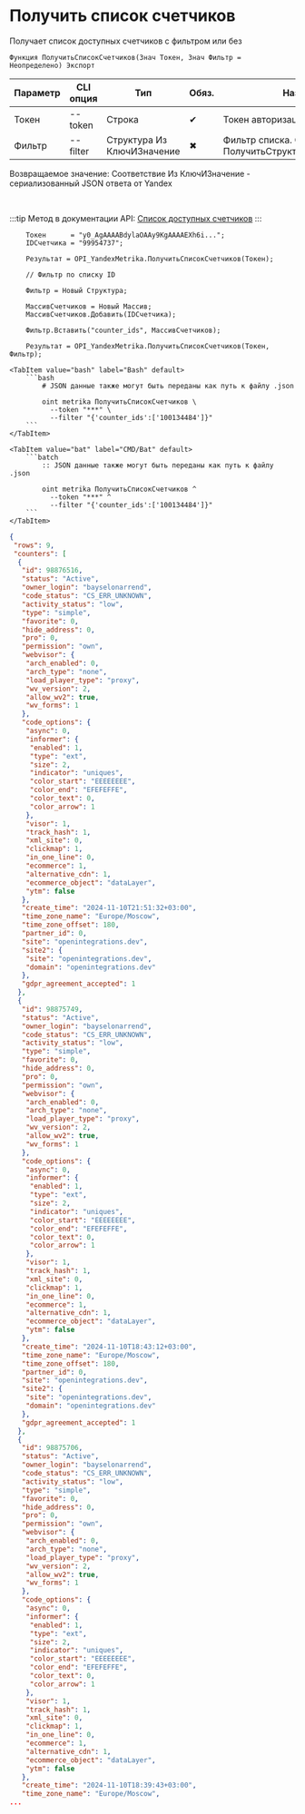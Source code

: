﻿---
sidebar_position: 6
---


# Получить список счетчиков
 Получает список доступных счетчиков с фильтром или без



`Функция ПолучитьСписокСчетчиков(Знач Токен, Знач Фильтр = Неопределено) Экспорт`

  | Параметр | CLI опция | Тип | Обяз. | Назначение |
  |-|-|-|-|-|
  | Токен | --token | Строка | &#x2714; | Токен авторизации |
  | Фильтр | --filter | Структура Из КлючИЗначение | &#x2716; | Фильтр списка. См. ПолучитьСтруктуруФильтраСчетчиков |

  
  Возвращаемое значение:   Соответствие Из КлючИЗначение - сериализованный JSON ответа от Yandex

<br/>

:::tip
Метод в документации API: [Список доступных счетчиков](https://yandex.ru/dev/metrika/ru/management/openapi/counter/counters)
:::
<br/>



```bsl title="Пример использования для 1С:Предприятие/OneScript"
    Токен      = "y0_AgAAAABdylaOAAy9KgAAAAEXh6i...";
    IDСчетчика = "99954737";

    Результат = OPI_YandexMetrika.ПолучитьСписокСчетчиков(Токен);

    // Фильтр по списку ID

    Фильтр = Новый Структура;

    МассивСчетчиков = Новый Массив;
    МассивСчетчиков.Добавить(IDСчетчика);

    Фильтр.Вставить("counter_ids", МассивСчетчиков);

    Результат = OPI_YandexMetrika.ПолучитьСписокСчетчиков(Токен, Фильтр);
```
    

 <Tabs>
  
    <TabItem value="bash" label="Bash" default>
        ```bash
            # JSON данные также могут быть переданы как путь к файлу .json
            
            oint metrika ПолучитьСписокСчетчиков \
              --token "***" \
              --filter "{'counter_ids':['100134484']}"
        ```
    </TabItem>
  
    <TabItem value="bat" label="CMD/Bat" default>
        ```batch
            :: JSON данные также могут быть переданы как путь к файлу .json
            
            oint metrika ПолучитьСписокСчетчиков ^
              --token "***" ^
              --filter "{'counter_ids':['100134484']}"
        ```
    </TabItem>
</Tabs>


```json title="Результат"
{
 "rows": 9,
 "counters": [
  {
   "id": 98876516,
   "status": "Active",
   "owner_login": "bayselonarrend",
   "code_status": "CS_ERR_UNKNOWN",
   "activity_status": "low",
   "type": "simple",
   "favorite": 0,
   "hide_address": 0,
   "pro": 0,
   "permission": "own",
   "webvisor": {
    "arch_enabled": 0,
    "arch_type": "none",
    "load_player_type": "proxy",
    "wv_version": 2,
    "allow_wv2": true,
    "wv_forms": 1
   },
   "code_options": {
    "async": 0,
    "informer": {
     "enabled": 1,
     "type": "ext",
     "size": 2,
     "indicator": "uniques",
     "color_start": "EEEEEEEE",
     "color_end": "EFEFEFFE",
     "color_text": 0,
     "color_arrow": 1
    },
    "visor": 1,
    "track_hash": 1,
    "xml_site": 0,
    "clickmap": 1,
    "in_one_line": 0,
    "ecommerce": 1,
    "alternative_cdn": 1,
    "ecommerce_object": "dataLayer",
    "ytm": false
   },
   "create_time": "2024-11-10T21:51:32+03:00",
   "time_zone_name": "Europe/Moscow",
   "time_zone_offset": 180,
   "partner_id": 0,
   "site": "openintegrations.dev",
   "site2": {
    "site": "openintegrations.dev",
    "domain": "openintegrations.dev"
   },
   "gdpr_agreement_accepted": 1
  },
  {
   "id": 98875749,
   "status": "Active",
   "owner_login": "bayselonarrend",
   "code_status": "CS_ERR_UNKNOWN",
   "activity_status": "low",
   "type": "simple",
   "favorite": 0,
   "hide_address": 0,
   "pro": 0,
   "permission": "own",
   "webvisor": {
    "arch_enabled": 0,
    "arch_type": "none",
    "load_player_type": "proxy",
    "wv_version": 2,
    "allow_wv2": true,
    "wv_forms": 1
   },
   "code_options": {
    "async": 0,
    "informer": {
     "enabled": 1,
     "type": "ext",
     "size": 2,
     "indicator": "uniques",
     "color_start": "EEEEEEEE",
     "color_end": "EFEFEFFE",
     "color_text": 0,
     "color_arrow": 1
    },
    "visor": 1,
    "track_hash": 1,
    "xml_site": 0,
    "clickmap": 1,
    "in_one_line": 0,
    "ecommerce": 1,
    "alternative_cdn": 1,
    "ecommerce_object": "dataLayer",
    "ytm": false
   },
   "create_time": "2024-11-10T18:43:12+03:00",
   "time_zone_name": "Europe/Moscow",
   "time_zone_offset": 180,
   "partner_id": 0,
   "site": "openintegrations.dev",
   "site2": {
    "site": "openintegrations.dev",
    "domain": "openintegrations.dev"
   },
   "gdpr_agreement_accepted": 1
  },
  {
   "id": 98875706,
   "status": "Active",
   "owner_login": "bayselonarrend",
   "code_status": "CS_ERR_UNKNOWN",
   "activity_status": "low",
   "type": "simple",
   "favorite": 0,
   "hide_address": 0,
   "pro": 0,
   "permission": "own",
   "webvisor": {
    "arch_enabled": 0,
    "arch_type": "none",
    "load_player_type": "proxy",
    "wv_version": 2,
    "allow_wv2": true,
    "wv_forms": 1
   },
   "code_options": {
    "async": 0,
    "informer": {
     "enabled": 1,
     "type": "ext",
     "size": 2,
     "indicator": "uniques",
     "color_start": "EEEEEEEE",
     "color_end": "EFEFEFFE",
     "color_text": 0,
     "color_arrow": 1
    },
    "visor": 1,
    "track_hash": 1,
    "xml_site": 0,
    "clickmap": 1,
    "in_one_line": 0,
    "ecommerce": 1,
    "alternative_cdn": 1,
    "ecommerce_object": "dataLayer",
    "ytm": false
   },
   "create_time": "2024-11-10T18:39:43+03:00",
   "time_zone_name": "Europe/Moscow",
...
```
